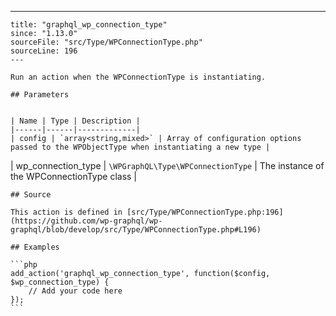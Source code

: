 ---
    title: "graphql_wp_connection_type"
    since: "1.13.0"
    sourceFile: "src/Type/WPConnectionType.php"
    sourceLine: 196
    ---
    
    Run an action when the WPConnectionType is instantiating.
    
    ## Parameters
    
    
    | Name | Type | Description |
    |------|------|-------------|
    | config | `array<string,mixed>` | Array of configuration options passed to the WPObjectType when instantiating a new type |
| wp_connection_type | `\WPGraphQL\Type\WPConnectionType` | The instance of the WPConnectionType class |
    
    
    ## Source

    This action is defined in [src/Type/WPConnectionType.php:196](https://github.com/wp-graphql/wp-graphql/blob/develop/src/Type/WPConnectionType.php#L196)

    ## Examples

    ```php
    add_action('graphql_wp_connection_type', function($config, $wp_connection_type) {
        // Add your code here
    });
    ```
    